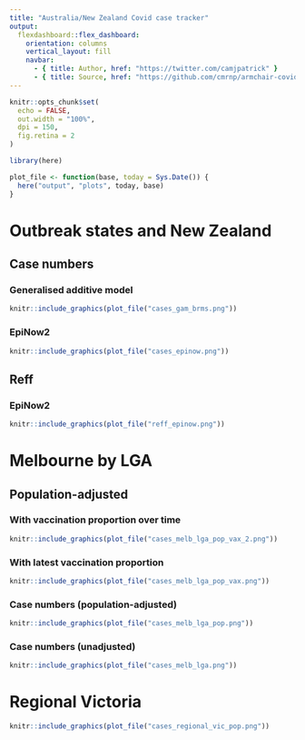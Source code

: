 ```yaml
---
title: "Australia/New Zealand Covid case tracker"
output:
  flexdashboard::flex_dashboard:
    orientation: columns
    vertical_layout: fill
    navbar:
      - { title: Author, href: "https://twitter.com/camjpatrick" }
      - { title: Source, href: "https://github.com/cmrnp/armchair-covid" }
---
```


```r
knitr::opts_chunk$set(
  echo = FALSE,
  out.width = "100%",
  dpi = 150,
  fig.retina = 2
)

library(here)
```

```r
plot_file <- function(base, today = Sys.Date()) {
  here("output", "plots", today, base)
}
```

# Outbreak states and New Zealand

## Case numbers {.tabset}

### Generalised additive model

```r
knitr::include_graphics(plot_file("cases_gam_brms.png"))
```

### EpiNow2

```r
knitr::include_graphics(plot_file("cases_epinow.png"))
```

## Reff

### EpiNow2

```r
knitr::include_graphics(plot_file("reff_epinow.png"))
```

# Melbourne by LGA

## Population-adjusted {.tabset}

### With vaccination proportion over time

```r
knitr::include_graphics(plot_file("cases_melb_lga_pop_vax_2.png"))
```

### With latest vaccination proportion

```r
knitr::include_graphics(plot_file("cases_melb_lga_pop_vax.png"))
```

### Case numbers (population-adjusted)

```r
knitr::include_graphics(plot_file("cases_melb_lga_pop.png"))
```

### Case numbers (unadjusted)

```r
knitr::include_graphics(plot_file("cases_melb_lga.png"))
```

# Regional Victoria

```r
knitr::include_graphics(plot_file("cases_regional_vic_pop.png"))
```
